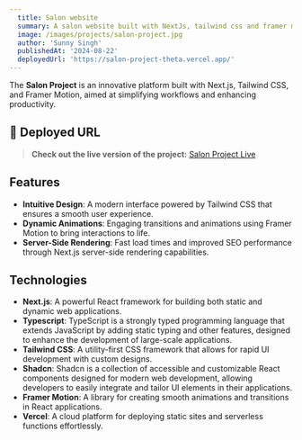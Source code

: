 ```yaml
---
  title: Salon website
  summary: A salon website built with NextJs, tailwind css and framer motion. 
  image: /images/projects/salon-project.jpg
  author: 'Sunny Singh'
  publishedAt: '2024-08-22'
  deployedUrl: 'https://salon-project-theta.vercel.app/'
---
```


The **Salon Project** is an innovative platform built with Next.js, Tailwind CSS, and Framer Motion, aimed at simplifying workflows and enhancing productivity.

## 🚀 Deployed URL

> **Check out the live version of the project:** <a href="https://salon-project-theta.vercel.app/" target="_blank" rel="noopener noreferrer">Salon Project Live</a>

## Features

- **Intuitive Design**: A modern interface powered by Tailwind CSS that ensures a smooth user experience.
- **Dynamic Animations**: Engaging transitions and animations using Framer Motion to bring interactions to life.
- **Server-Side Rendering**: Fast load times and improved SEO performance through Next.js server-side rendering capabilities.

## Technologies

- **Next.js**: A powerful React framework for building both static and dynamic web applications.
- **Typescript**: TypeScript is a strongly typed programming language that extends JavaScript by adding static typing and other features, designed to enhance the development of large-scale applications.
- **Tailwind CSS**: A utility-first CSS framework that allows for rapid UI development with custom designs.
- **Shadcn**: Shadcn is a collection of accessible and customizable React components designed for modern web development, allowing developers to easily integrate and tailor UI elements in their applications.
- **Framer Motion**: A library for creating smooth animations and transitions in React applications.
- **Vercel**: A cloud platform for deploying static sites and serverless functions effortlessly.
